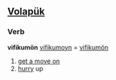 ==[[Volapük]]==
===Verb===
'''vifikumön'''
[[vifikumoyn]] = [[vifikumön]] 
# [[get a move on]]
# [[hurry]] up